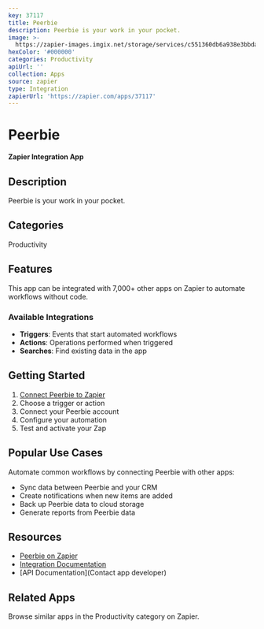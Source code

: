 ```yaml
---
key: 37117
title: Peerbie
description: Peerbie is your work in your pocket.
image: >-
  https://zapier-images.imgix.net/storage/services/c551360db6a938e3bbda261cc0b097df.png?auto=format%2Ccompress&ixlib=python-3.0.0&q=50
hexColor: '#000000'
categories: Productivity
apiUrl: ''
collection: Apps
source: zapier
type: Integration
zapierUrl: 'https://zapier.com/apps/37117'
---
```

# Peerbie

**Zapier Integration App**

## Description

Peerbie is your work in your pocket.

## Categories

Productivity

## Features

This app can be integrated with 7,000+ other apps on Zapier to automate workflows without code.

### Available Integrations

- **Triggers**: Events that start automated workflows
- **Actions**: Operations performed when triggered
- **Searches**: Find existing data in the app

## Getting Started

1. [Connect Peerbie to Zapier](https://zapier.com/apps/37117)
2. Choose a trigger or action
3. Connect your Peerbie account
4. Configure your automation
5. Test and activate your Zap

## Popular Use Cases

Automate common workflows by connecting Peerbie with other apps:

- Sync data between Peerbie and your CRM
- Create notifications when new items are added
- Back up Peerbie data to cloud storage
- Generate reports from Peerbie data

## Resources

- [Peerbie on Zapier](https://zapier.com/apps/37117)
- [Integration Documentation](https://zapier.com/apps/37117/integrations)
- [API Documentation](Contact app developer)

## Related Apps

Browse similar apps in the Productivity category on Zapier.
